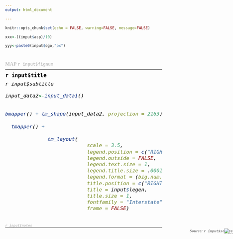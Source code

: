 ```yaml
---
output: html_document

---
```


```r
knitr::opts_chunk$set(echo = FALSE, warning=FALSE, message=FALSE)
```


<style type="text/css">

h3 { /* Map Index */
  font-size: 16px;
  font-family: "Interstate";
  color:#C0C0C0;
  margin: 0.5em auto;
}



h4 { /* Title */
  font-size: 20px;
  font-weight: bold;
  font-family: "Interstate";
  color:#000000;
  margin: 0.4em auto;
}

h5 { /* Notes */
  font-size: 2px;
  font-family: "Interstate";
  margin: 0.01em auto;
}

h6 { /* Subtitle */
  font-size: 19px;
  font-family: "Interstate";
  color:#000000;
  margin: 0.01em auto;
}

hr { 
    margin: 0px;
    border-width: 1.5px;
    border-color: #C0C0C0;
}

</style>

```r

xxx<-((input$asp)/10)

yyy<-paste0(input$ogo,"px")




```

<h3> MAP `r input$fignum` <h3>
<font size = "2"> <hr> </font>
<h4> `r input$title` <h4>
<h6>`r input$subtitle` <h6>

```r
input_data2<-input_data1()


bmapper() + tm_shape(input_data2, projection = 2163) + 
  
  tmapper() + 
  
              tm_layout(
                           scale = 3.5,
                           legend.position = c("RIGHT","BOTTOM"),
                           legend.outside = FALSE,
                           legend.text.size = 1,
                           legend.title.size = .0001,
                           legend.format = (big.num.abbr = NA),     
                           title.position = c("RIGHT","BOTTOM"),
                           title = input$legen,
                           title.size = 1,
                           fontfamily = "Interstate",
                           frame = FALSE) 



```



<h5> <span style = "color:#C0C0C0"> <font size = "2"> `r input$notes` </font> </span>  <h5>
 <hr>
 <p><p/>
<div style="position: fixed; right: 1;"> <span style = "color:#878787"> <font size = "2"> Source: `r input$source` </font> </span> </div> 
<div style="position: fixed; right: 0;">![](logo2.jpeg){width=`r yyy`} </div>



 
 
 